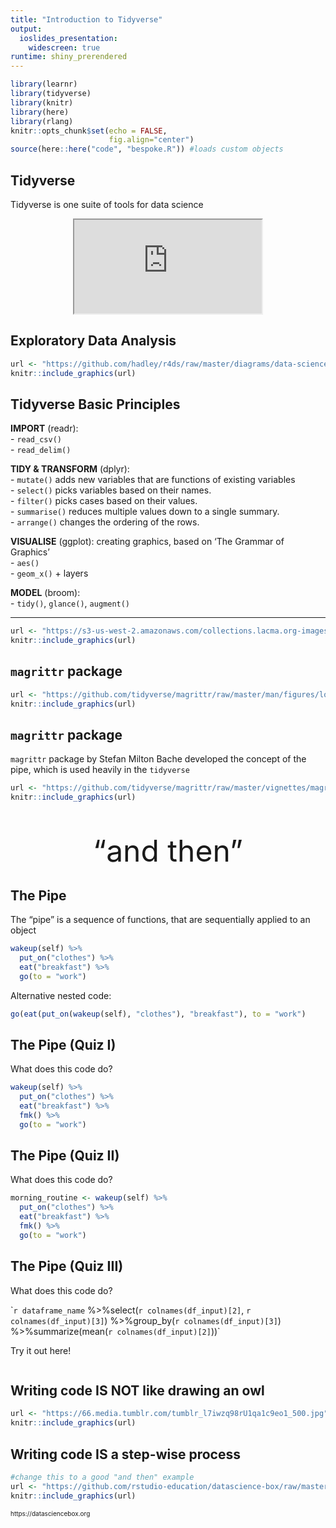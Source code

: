 ```yaml
---
title: "Introduction to Tidyverse"
output: 
  ioslides_presentation:
    widescreen: true
runtime: shiny_prerendered
---
```


```r
library(learnr)
library(tidyverse)
library(knitr)
library(here)
library(rlang)
knitr::opts_chunk$set(echo = FALSE, 
                      fig.align="center")
source(here::here("code", "bespoke.R")) #loads custom objects
```
## Tidyverse 
Tidyverse is one suite of tools for data science  
  
<center><iframe src="https://www.tidyverse.org"></iframe></center>

## Exploratory Data Analysis
```r
url <- "https://github.com/hadley/r4ds/raw/master/diagrams/data-science.png"
knitr::include_graphics(url)
```

## Tidyverse Basic Principles
**IMPORT** (readr):  
- `read_csv()`  
- `read_delim()`  
  
**TIDY & TRANSFORM** (dplyr):  
- `mutate()` adds new variables that are functions of existing variables  
- `select()` picks variables based on their names.  
- `filter()` picks cases based on their values.  
- `summarise()` reduces multiple values down to a single summary.  
- `arrange()` changes the ordering of the rows.  
  
**VISUALISE** (ggplot): creating graphics, based on ‘The Grammar of Graphics’  
- `aes()`  
- `geom_x()` + layers   
  
**MODEL** (broom):   
- `tidy()`, `glance()`, `augment()`  

----
```r
url <- "https://s3-us-west-2.amazonaws.com/collections.lacma.org-images/remote_images/ma-150089-WEB.jpg"
knitr::include_graphics(url)
```

## `magrittr` package
```r
url <- "https://github.com/tidyverse/magrittr/raw/master/man/figures/logo.png"
knitr::include_graphics(url)
```

## `magrittr` package
`magrittr` package by Stefan Milton Bache developed the concept of the pipe, which is used heavily in the `tidyverse`  
  
  
```r
url <- "https://github.com/tidyverse/magrittr/raw/master/vignettes/magrittr.jpg"
knitr::include_graphics(url)
```
<br>  
<center><font size = "10">"and then"</font></center>

## The Pipe {.build}
  The “pipe” is a sequence of functions, that are sequentially applied to an object  
```r
wakeup(self) %>%
  put_on("clothes") %>%
  eat("breakfast") %>%
  go(to = "work")
```
  
  Alternative nested code:  
```r
go(eat(put_on(wakeup(self), "clothes"), "breakfast"), to = "work")
```

## The Pipe (Quiz I)
What does this code do? 
  
```r
wakeup(self) %>%
  put_on("clothes") %>%
  eat("breakfast") %>%
  fmk() %>% 
  go(to = "work")
```
  
## The Pipe (Quiz II)
What does this code do? 
  
```r
morning_routine <- wakeup(self) %>%
  put_on("clothes") %>%
  eat("breakfast") %>%
  fmk() %>% 
  go(to = "work")
```

## The Pipe (Quiz III)
What does this code do? 

``r dataframe_name` %>%`  
`select(`r colnames(df_input)[2]`, `r colnames(df_input)[3]`) %>%`  
`group_by(`r colnames(df_input)[3]`) %>%`  
`summarize(mean(`r colnames(df_input)[2]`))`  
  
Try it out here!
```r

```
## Writing code IS NOT like drawing an owl
```r
url <- "https://66.media.tumblr.com/tumblr_l7iwzq98rU1qa1c9eo1_500.jpg"
knitr::include_graphics(url)
```

## Writing code IS a step-wise process
```r
#change this to a good "and then" example
url <- "https://github.com/rstudio-education/datascience-box/raw/master/slides/u1_d01-meet-the-toolkit/img/lego-steps.png"
knitr::include_graphics(url)
```
<font size = "1">https://datasciencebox.org</font>
